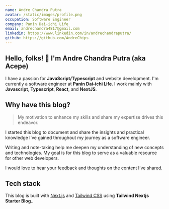 ```yaml
---
name: Andre Chandra Putra
avatar: /static/images/profile.png
occupation: Software Engineer
company: Panin Dai-ichi Life
email: andrechandra4817@gmail.com
linkedin: https://www.linkedin.com/in/andrechandraputra/
github: https://github.com/AndreChips
---
```



## Hello, folks! 👋 I'm Andre Chandra Putra (aka Acepe)

I have a passion for **JavaScript/Typescript** and website development.
I'm currently a software engineer at **Panin Dai-ichi Life**.
I work mainly with **Javascript**, **Typescript**, **React**, and **NextJS**.

## Why have this blog?

> My motivation to enhance my skills and share my expertise drives this endeavor.

I started this blog to document and share the insights and practical knowledge I’ve gained throughout my journey as a software engineer.

Writing and note-taking help me deepen my understanding of new concepts and technologies. My goal is for this blog to serve as a valuable resource for other web developers.

I would love to hear your feedback and thoughts on the content I’ve shared.

## Tech stack

This blog is built with [Next.js](https://nextjs.org/) and [Tailwind CSS](https://tailwindcss.com/) using **Tailwind Nextjs Starter Blog**..
